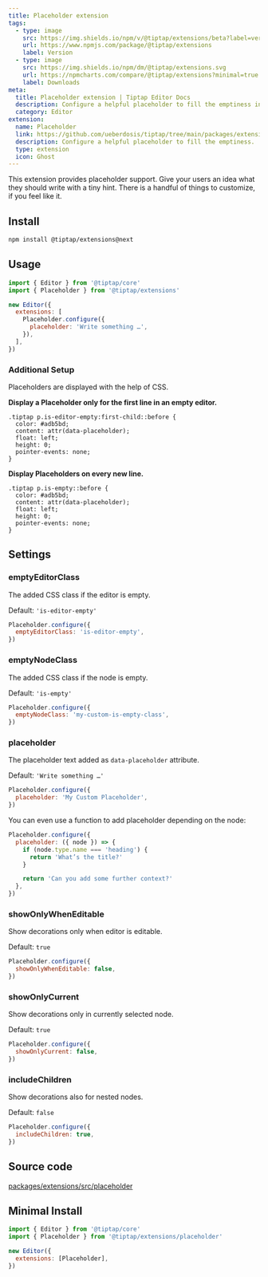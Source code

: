 ```yaml
---
title: Placeholder extension
tags:
  - type: image
    src: https://img.shields.io/npm/v/@tiptap/extensions/beta?label=version
    url: https://www.npmjs.com/package/@tiptap/extensions
    label: Version
  - type: image
    src: https://img.shields.io/npm/dm/@tiptap/extensions.svg
    url: https://npmcharts.com/compare/@tiptap/extensions?minimal=true
    label: Downloads
meta:
  title: Placeholder extension | Tiptap Editor Docs
  description: Configure a helpful placeholder to fill the emptiness in your Tiptap editor. Learn how to set up and use it here in the Docs!
  category: Editor
extension:
  name: Placeholder
  link: https://github.com/ueberdosis/tiptap/tree/main/packages/extensions
  description: Configure a helpful placeholder to fill the emptiness.
  type: extension
  icon: Ghost
---
```



This extension provides placeholder support. Give your users an idea what they should write with a tiny hint. There is a handful of things to customize, if you feel like it.

<CodeDemo path="/Extensions/Placeholder" />

## Install

```bash
npm install @tiptap/extensions@next
```

## Usage

```js
import { Editor } from '@tiptap/core'
import { Placeholder } from '@tiptap/extensions'

new Editor({
  extensions: [
    Placeholder.configure({
      placeholder: 'Write something …',
    }),
  ],
})
```

### Additional Setup

Placeholders are displayed with the help of CSS.

**Display a Placeholder only for the first line in an empty editor.**

```
.tiptap p.is-editor-empty:first-child::before {
  color: #adb5bd;
  content: attr(data-placeholder);
  float: left;
  height: 0;
  pointer-events: none;
}
```

**Display Placeholders on every new line.**

```
.tiptap p.is-empty::before {
  color: #adb5bd;
  content: attr(data-placeholder);
  float: left;
  height: 0;
  pointer-events: none;
}
```

## Settings

### emptyEditorClass

The added CSS class if the editor is empty.

Default: `'is-editor-empty'`

```js
Placeholder.configure({
  emptyEditorClass: 'is-editor-empty',
})
```

### emptyNodeClass

The added CSS class if the node is empty.

Default: `'is-empty'`

```js
Placeholder.configure({
  emptyNodeClass: 'my-custom-is-empty-class',
})
```

### placeholder

The placeholder text added as `data-placeholder` attribute.

Default: `'Write something …'`

```js
Placeholder.configure({
  placeholder: 'My Custom Placeholder',
})
```

You can even use a function to add placeholder depending on the node:

```js
Placeholder.configure({
  placeholder: ({ node }) => {
    if (node.type.name === 'heading') {
      return 'What’s the title?'
    }

    return 'Can you add some further context?'
  },
})
```

### showOnlyWhenEditable

Show decorations only when editor is editable.

Default: `true`

```js
Placeholder.configure({
  showOnlyWhenEditable: false,
})
```

### showOnlyCurrent

Show decorations only in currently selected node.

Default: `true`

```js
Placeholder.configure({
  showOnlyCurrent: false,
})
```

### includeChildren

Show decorations also for nested nodes.

Default: `false`

```js
Placeholder.configure({
  includeChildren: true,
})
```

## Source code

[packages/extensions/src/placeholder](https://github.com/ueberdosis/tiptap/blob/main/packages/extensions/src/placeholder)

## Minimal Install

```js
import { Editor } from '@tiptap/core'
import { Placeholder } from '@tiptap/extensions/placeholder'

new Editor({
  extensions: [Placeholder],
})
```
